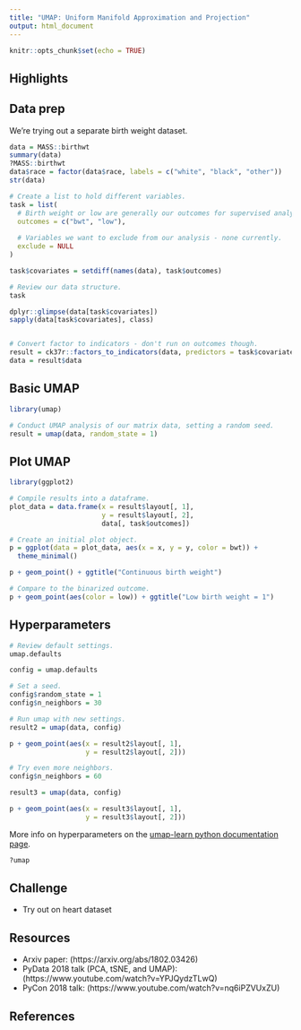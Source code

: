 ```yaml
---
title: "UMAP: Uniform Manifold Approximation and Projection"
output: html_document
---
```


```r
knitr::opts_chunk$set(echo = TRUE)
```

## Highlights



## Data prep

We're trying out a separate birth weight dataset.

```r
data = MASS::birthwt
summary(data)
?MASS::birthwt
data$race = factor(data$race, labels = c("white", "black", "other"))
str(data)

# Create a list to hold different variables.
task = list(
  # Birth weight or low are generally our outcomes for supervised analyses.
  outcomes = c("bwt", "low"),
  
  # Variables we want to exclude from our analysis - none currently.
  exclude = NULL
)

task$covariates = setdiff(names(data), task$outcomes)

# Review our data structure.
task

dplyr::glimpse(data[task$covariates])
sapply(data[task$covariates], class)


# Convert factor to indicators - don't run on outcomes though.
result = ck37r::factors_to_indicators(data, predictors = task$covariates, verbose = TRUE)
data = result$data
```

## Basic UMAP

```r
library(umap)

# Conduct UMAP analysis of our matrix data, setting a random seed.
result = umap(data, random_state = 1)
```

## Plot UMAP

```r
library(ggplot2)

# Compile results into a dataframe.
plot_data = data.frame(x = result$layout[, 1],
                       y = result$layout[, 2],
                       data[, task$outcomes])

# Create an initial plot object.
p = ggplot(data = plot_data, aes(x = x, y = y, color = bwt)) +
  theme_minimal()

p + geom_point() + ggtitle("Continuous birth weight")

# Compare to the binarized outcome.
p + geom_point(aes(color = low)) + ggtitle("Low birth weight = 1")
```

## Hyperparameters

```r
# Review default settings.
umap.defaults

config = umap.defaults

# Set a seed.
config$random_state = 1
config$n_neighbors = 30

# Run umap with new settings.
result2 = umap(data, config)

p + geom_point(aes(x = result2$layout[, 1],
                   y = result2$layout[, 2]))

# Try even more neighbors.
config$n_neighbors = 60

result3 = umap(data, config)

p + geom_point(aes(x = result3$layout[, 1],
                   y = result3$layout[, 2]))
```

More info on hyperparameters on the [umap-learn python documentation page](https://umap-learn.readthedocs.io/en/latest/parameters.html).

```r
?umap
```

## Challenge

* Try out on heart dataset

## Resources

  * Arxiv paper: (https://arxiv.org/abs/1802.03426)
  * PyData 2018 talk (PCA, tSNE, and UMAP): (https://www.youtube.com/watch?v=YPJQydzTLwQ)
  * PyCon 2018 talk: (https://www.youtube.com/watch?v=nq6iPZVUxZU)

## References


